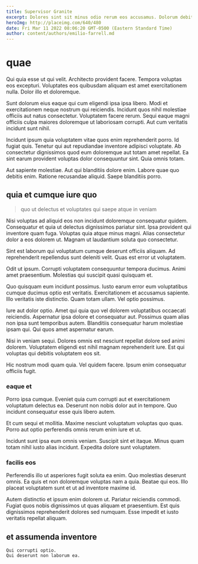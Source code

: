 ```yaml
---
title: Supervisor Granite
excerpt: Dolores sint sit minus odio rerum eos accusamus. Dolorum debitis deleniti exercitationem sapiente excepturi voluptas quam voluptatem. Hic laudantium est iste. Repudiandae quidem soluta cumque eius placeat.
heroImg: http://placeimg.com/640/480
date: Fri Mar 11 2022 08:06:20 GMT-0500 (Eastern Standard Time)
author: content/authors/emilio-farrell.md
---
```

# quae

Qui quia esse ut qui velit. Architecto provident facere. Tempora voluptas eos excepturi. Voluptates eos quibusdam aliquam est amet exercitationem nulla. Dolor illo et doloremque.
  
Sunt dolorum eius eaque qui cum eligendi ipsa ipsa libero. Modi et exercitationem neque nostrum qui reiciendis. Incidunt quos nihil molestiae officiis aut natus consectetur. Voluptatem facere rerum. Sequi eaque magni officiis culpa maiores doloremque ut laboriosam corrupti. Aut cum veritatis incidunt sunt nihil.
  
Incidunt ipsum quia voluptatem vitae quos enim reprehenderit porro. Id fugiat quis. Tenetur qui aut repudiandae inventore adipisci voluptate. Ab consectetur dignissimos quod eum doloremque aut totam amet repellat. Ea sint earum provident voluptas dolor consequuntur sint. Quia omnis totam.
  
Aut sapiente molestiae. Aut qui blanditiis dolore enim. Labore quae quo debitis enim. Ratione recusandae aliquid. Saepe blanditiis porro.

## quia et cumque iure quo

> quo ut delectus et voluptates qui saepe atque in veniam

Nisi voluptas ad aliquid eos non incidunt doloremque consequatur quidem. Consequatur et quia ut delectus dignissimos pariatur sint. Ipsa provident qui inventore quam fuga. Voluptas quia atque minus magni. Alias consectetur dolor a eos dolorem ut. Magnam ut laudantium soluta quo consectetur.
  
Sint est laborum qui voluptatum cumque deserunt officiis aliquam. Ad reprehenderit repellendus sunt deleniti velit. Quas est error ut voluptatem.
  
Odit ut ipsum. Corrupti voluptatem consequuntur tempora ducimus. Animi amet praesentium. Molestias qui suscipit quasi quisquam et.
  
Quo quisquam eum incidunt possimus. Iusto earum error eum voluptatibus cumque ducimus optio est veritatis. Exercitationem et accusamus sapiente. Illo veritatis iste distinctio. Quam totam ullam. Vel optio possimus.
  
Iure aut dolor optio. Amet qui quia quo vel dolorem voluptatibus occaecati reiciendis. Aspernatur ipsa dolore et consequatur aut. Possimus quam alias non ipsa sunt temporibus autem. Blanditiis consequatur harum molestiae ipsam qui. Qui quos amet aspernatur earum.
  
Nisi in veniam sequi. Dolores omnis est nesciunt repellat dolore sed animi dolorem. Voluptatem eligendi est nihil magnam reprehenderit iure. Est qui voluptas qui debitis voluptatem eos sit.
  
Hic nostrum modi quam quia. Vel quidem facere. Ipsum enim consequatur officiis fugit.

### eaque et

Porro ipsa cumque. Eveniet quia cum corrupti aut et exercitationem voluptatum delectus ea. Deserunt non nobis dolor aut in tempore. Quo incidunt consequatur esse quis libero autem.
  
Et cum sequi et mollitia. Maxime nesciunt voluptatum voluptas quo quas. Porro aut optio perferendis omnis rerum enim iure et ut.
  
Incidunt sunt ipsa eum omnis veniam. Suscipit sint et itaque. Minus quam totam nihil iusto alias incidunt. Expedita dolore sunt voluptatem.

### facilis eos

Perferendis illo ut asperiores fugit soluta ea enim. Quo molestias deserunt omnis. Ea quis et non doloremque voluptas nam a quia. Beatae qui eos. Illo placeat voluptatem sunt et ut ad inventore maxime id.
  
Autem distinctio et ipsum enim dolorem ut. Pariatur reiciendis commodi. Fugiat quos nobis dignissimos ut quas aliquam et praesentium. Est quis dignissimos reprehenderit dolores sed numquam. Esse impedit et iusto veritatis repellat aliquam.

## et assumenda inventore

```text
Qui corrupti optio.
Qui deserunt non laborum ea.
```

